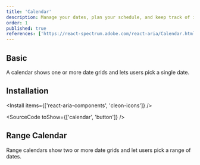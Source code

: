 ```yaml
---
title: 'Calendar'
description: Manage your dates, plan your schedule, and keep track of important events, all in one place, like a personal assistant for your time.
order: 1
published: true
references: ['https://react-spectrum.adobe.com/react-aria/Calendar.html#props', 'https://cleon-icons.vercel.app/']
---
```


## Basic

A calendar shows one or more date grids and lets users pick a single date.

<How toUse='date-and-time/calendar-demo' />

## Installation

<Install items={['react-aria-components', 'cleon-icons']} />

<SourceCode toShow={['calendar', 'button']} />

## Range Calendar

Range calendars show two or more date grids and let users pick a range of dates.

<How toUse='date-and-time/date-range-picker-demo' />
